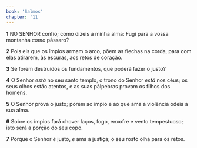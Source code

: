 ```yaml
---
book: 'Salmos'
chapter: '11'
---
```


**1** NO SENHOR confio; como dizeis à minha alma: Fugi para a vossa montanha _como_ pássaro?

**2** Pois eis que os ímpios armam o arco, põem as flechas na corda, para com elas atirarem, às escuras, aos retos de coração.

**3** Se forem destruídos os fundamentos, que poderá fazer o justo?

**4** O Senhor _está_ no seu santo templo, o trono do Senhor _está_ nos céus; os seus olhos estão atentos, e as suas pálpebras provam os filhos dos homens.

**5** O Senhor prova o justo; porém ao ímpio e ao que ama a violência odeia a sua alma.

**6** Sobre os ímpios fará chover laços, fogo, enxofre e vento tempestuoso; isto será a porção do seu copo.

**7** Porque o Senhor _é_ justo, _e_ ama a justiça; o seu rosto olha para os retos.

